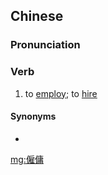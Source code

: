 {{also|雇傭|僱佣|雇佣}}
==Chinese==
{{zh-forms|s=雇佣|t2=雇傭|t3=僱佣}}

===Pronunciation===
{{zh-pron
|m=gùyōng
|c=gu3 jung4
|ma=Zh-gùyong.ogg
|cat=v
}}

===Verb===
{{zh-verb}}

# to [[employ]]; to [[hire]]

====Synonyms====
* {{zh-l|僱用}}

{{zh-cat|Advanced}}

[[mg:僱傭]]